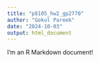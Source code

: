 ```yaml
---
title: "p8105_hw2_gp2770"
author: "Gokul Pareek"
date: "2024-10-03"
output: html_document
---
```


I'm an R Markdown document!
